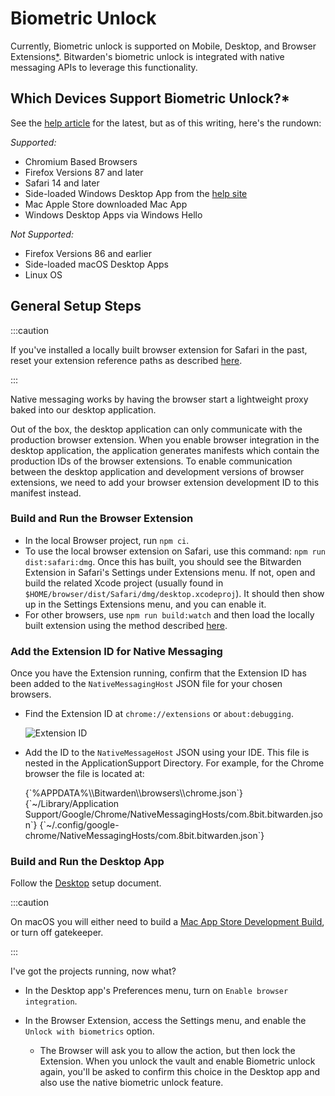 
# Biometric Unlock

Currently, Biometric unlock is supported on Mobile, Desktop, and Browser
Extensions[\*](#which-devices-support-biometric-unlock). Bitwarden's biometric unlock is integrated
with native messaging APIs to leverage this functionality.

## Which Devices Support Biometric Unlock?\*

See the [help article](https://bitwarden.com/help/article/biometrics/) for the latest, but as of
this writing, here's the rundown:

_Supported:_

- Chromium Based Browsers
- Firefox Versions 87 and later
- Safari 14 and later
- Side-loaded Windows Desktop App from the [help site](https://bitwarden.com/download)
- Mac Apple Store downloaded Mac App
- Windows Desktop Apps via Windows Hello

_Not Supported:_

- Firefox Versions 86 and earlier
- Side-loaded macOS Desktop Apps
- Linux OS

## General Setup Steps

:::caution

If you've installed a locally built browser extension for Safari in the past, reset your extension
reference paths as described [here](./index.md).

:::

Native messaging works by having the browser start a lightweight proxy baked into our desktop
application.

Out of the box, the desktop application can only communicate with the production browser extension.
When you enable browser integration in the desktop application, the application generates manifests
which contain the production IDs of the browser extensions. To enable communication between the
desktop application and development versions of browser extensions, we need to add your browser
extension development ID to this manifest instead.

### Build and Run the Browser Extension

- In the local Browser project, run `npm ci`.
- To use the local browser extension on Safari, use this command: `npm run dist:safari:dmg`. Once
  this has built, you should see the Bitwarden Extension in Safari's Settings under Extensions menu.
  If not, open and build the related Xcode project (usually found in
  `$HOME/browser/dist/Safari/dmg/desktop.xcodeproj`). It should then show up in the Settings
  Extensions menu, and you can enable it.
- For other browsers, use `npm run build:watch` and then load the locally built extension using the
  method described [here](./index.md#testing-and-debugging).

### Add the Extension ID for Native Messaging

Once you have the Extension running, confirm that the Extension ID has been added to the
`NativeMessagingHost` JSON file for your chosen browsers.

- Find the Extension ID at `chrome://extensions` or `about:debugging`.

  ![Extension ID](extension-id.png)

- Add the ID to the `NativeMessageHost` JSON using your IDE. This file is nested in the
  ApplicationSupport Directory. For example, for the Chrome browser the file is located at:

  <Tabs groupId="os">
    <TabItem value="win" label="Windows" default>
      <CodeBlock language="bash">{`%APPDATA%\\Bitwarden\\browsers\\chrome.json`}</CodeBlock>
    </TabItem>
    <TabItem value="mac" label="macOS">
      <CodeBlock language="bash">
        {`~/Library/Application Support/Google/Chrome/NativeMessagingHosts/com.8bit.bitwarden.json`}
      </CodeBlock>
    </TabItem>
    <TabItem value="lin" label="Linux">
      <CodeBlock language="bash">
        {`~/.config/google-chrome/NativeMessagingHosts/com.8bit.bitwarden.json`}
      </CodeBlock>
    </TabItem>
  </Tabs>

### Build and Run the Desktop App

Follow the [Desktop](../desktop/index.mdx) setup document.

:::caution

On macOS you will either need to build a [Mac App Store Development Build](../desktop/mac/index.md),
or turn off gatekeeper.

:::

I've got the projects running, now what?

- In the Desktop app's Preferences menu, turn on `Enable browser integration`.
- In the Browser Extension, access the Settings menu, and enable the `Unlock with biometrics`
  option.

  - The Browser will ask you to allow the action, but then lock the Extension. When you unlock the
    vault and enable Biometric unlock again, you'll be asked to confirm this choice in the Desktop
    app and also use the native biometric unlock feature.
